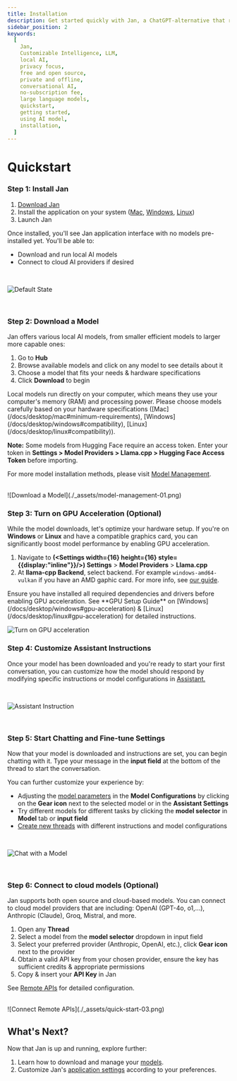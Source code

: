 ```yaml
---
title: Installation
description: Get started quickly with Jan, a ChatGPT-alternative that runs on your own computer, with a local API server. Learn how to install Jan and select an AI model to start chatting.
sidebar_position: 2
keywords:
  [
    Jan,
    Customizable Intelligence, LLM,
    local AI,
    privacy focus,
    free and open source,
    private and offline,
    conversational AI,
    no-subscription fee,
    large language models,
    quickstart,
    getting started,
    using AI model,
    installation,
  ]
---
```




# Quickstart
<Steps>

### Step 1: Install Jan
1. [Download Jan](/download)
2. Install the application on your system ([Mac](/docs/desktop/mac), [Windows](/docs/desktop/windows), [Linux](/docs/desktop/linux))
3. Launch Jan

Once installed, you'll see Jan application interface with no models pre-installed yet. You'll be able to:
- Download and run local AI models
- Connect to cloud AI providers if desired
<br/>

![Default State](./_assets/quick-start-01.png)

<br/>

### Step 2: Download a Model
Jan offers various local AI models, from smaller efficient models to larger more capable ones:
1. Go to **Hub**
2. Browse available models and click on any model to see details about it
3. Choose a model that fits your needs & hardware specifications
4. Click **Download** to begin
<Callout type="info">
Local models run directly on your computer, which means they use your computer's memory (RAM) and processing power. Please choose models carefully based on your hardware specifications ([Mac](/docs/desktop/mac#minimum-requirements), [Windows](/docs/desktop/windows#compatibility), [Linux](/docs/desktop/linux#compatibility)).
</Callout>

**Note:** Some models from Hugging Face require an access token. Enter your token in **Settings > Model Providers > Llama.cpp > Hugging Face Access Token** before importing.

For more model installation methods, please visit [Model Management](/docs/models/manage-models).

<br/>
![Download a Model](./_assets/model-management-01.png)
<br/>

### Step 3: Turn on GPU Acceleration (Optional)
While the model downloads, let's optimize your hardware setup. If you're on **Windows** or **Linux** and have a
compatible graphics card, you can significantly boost model performance by enabling GPU acceleration.
1. Navigate to **(<Settings width={16} height={16} style={{display:"inline"}}/>) Settings** > **Model Providers** > **Llama.cpp**
2. At **llama-cpp Backend**, select backend. For example `windows-amd64-vulkan` if you have an AMD gaphic card. For
more info, see [our guide](/docs/local-engines/llama-cpp).

<Callout type="info">
Ensure you have installed all required dependencies and drivers before enabling GPU acceleration. See **GPU Setup Guide**
on [Windows](/docs/desktop/windows#gpu-acceleration) & [Linux](/docs/desktop/linux#gpu-acceleration) for detailed instructions.
</Callout>
<br/>

![Turn on GPU acceleration](./_assets/trouble-shooting-03.png)

### Step 4: Customize Assistant Instructions
Once your model has been downloaded and you're ready to start your first conversation, you can customize how the model
should respond by modifying specific instructions or model configurations in [Assistant.](/docs/assistants)

<br/>

![Assistant Instruction](./_assets/assistant-dropdown.png)

<br/>

### Step 5: Start Chatting and Fine-tune Settings

Now that your model is downloaded and instructions are set, you can begin chatting with it. Type your message in
the **input field** at the bottom of the thread to start the conversation.

You can further customize your experience by:
- Adjusting the [model parameters](/docs/models/model-parameters) in the **Model Configurations** by clicking on the **Gear icon** next to the selected model or in the **Assistant Settings**
- Try different models for different tasks by clicking the **model selector** in **Model** tab or **input field**
- [Create new threads](/docs/threads#creating-new-thread) with different instructions and model configurations

<br/>

![Chat with a Model](./_assets/model-parameters.png)

<br/>


### Step 6: Connect to cloud models (Optional)

Jan supports both open source and cloud-based models. You can connect to cloud model providers that are including: OpenAI
(GPT-4o, o1,...), Anthropic (Claude), Groq, Mistral, and more.
1. Open any **Thread**
2. Select a model from the **model selector** dropdown in input field
3. Select your preferred provider (Anthropic, OpenAI, etc.), click **Gear icon** next to the provider
4. Obtain a valid API key from your chosen provider, ensure the key has sufficient credits & appropriate permissions
5. Copy & insert your **API Key** in Jan

See [Remote APIs](/docs/remote-models/openai) for detailed configuration.

<br/>
![Connect Remote APIs](./_assets/quick-start-03.png)
<br/>

</Steps>

## What's Next?
Now that Jan is up and running, explore further:
1. Learn how to download and manage your [models](/docs/models).
2. Customize Jan's [application settings](/docs/settings) according to your preferences.
